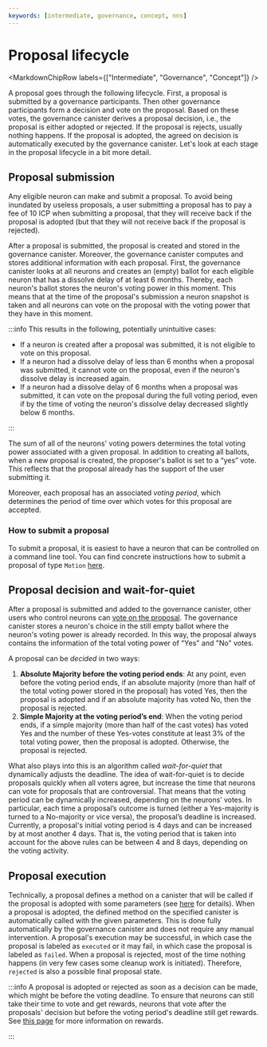 ```yaml
---
keywords: [intermediate, governance, concept, nns]
---
```



# Proposal lifecycle

<MarkdownChipRow labels={["Intermediate", "Governance", "Concept"]} />

A proposal goes through the following lifecycle. First, a proposal is submitted by a governance participants. Then
other governance participants form a decision and vote on the proposal. Based on these votes, the governance canister derives
a proposal decision, i.e., the proposal is either adopted or rejected.
If the proposal is rejects, usually nothing happens. If the proposal is adopted, the agreed on decision is automatically executed
by the governance canister.
Let's look at each stage in the proposal lifecycle in a bit more detail.

## Proposal submission

Any eligible neuron can make and submit a proposal.
To avoid being inundated by useless proposals, a user submitting a proposal has to pay a fee of 10 ICP when submitting a proposal,
that they will receive back if the proposal is adopted (but that they will not receive back if the proposal is rejected).

After a proposal is submitted, the proposal is created and stored in the governance canister.
Moreover, the governance canister computes and stores additional information with each proposal.
First, the governance canister looks at all neurons and creates an (empty) ballot for each eligible neuron that has a
dissolve delay of at least 6 months. Thereby, each neuron's ballot stores the neuron's voting power in this moment.
This means that at the time of the proposal's submission a neuron snapshot is taken and all neurons can vote on the proposal
with the voting power that they have in this moment.

:::info
This results in the following, potentially unintuitive cases:
* If a neuron is created after a proposal was submitted, it is not eligible to vote on this proposal.
* If a neuron had a dissolve delay of less than 6 months when a proposal was submitted, it cannot vote on the proposal, even if the neuron's dissolve delay is increased again.
* If a neuron had a dissolve delay of 6 months when a proposal was submitted, it can vote on the proposal during the full voting period, even if by the time of voting the neuron's dissolve delay decreased slightly below 6 months.

:::

The sum of all of the neurons' voting powers determines the total voting power associated with a given proposal.
In addition to creating all ballots, when a new proposal is created, the proposer's ballot is set to a “yes” vote.
This reflects that the proposal already has the support of the user submitting it.

Moreover, each proposal has an associated _voting period_, which determines the period of time over which votes for
 this proposal are accepted.

### How to submit a proposal
To submit a proposal, it is easiest to have a neuron that can be controlled on a command line tool.
You can find concrete instructions how to submit a proposal of type `Motion` [here](https://wiki.internetcomputer.org/wiki/How-To:_Create_an_NNS_motion_proposal).

## Proposal decision and wait-for-quiet
After a proposal is submitted and added to the governance canister, other users who control neurons can [vote on the proposal](./proposal-voting.mdx).
The governance canister stores a neuron's choice in the still empty ballot where the neuron's voting power is already recorded.
In this way, the proposal always contains the information of the total voting power of "Yes" and "No" votes.

A proposal can be _decided_ in two ways:

1. **Absolute Majority before the voting period ends**: At any point, even before the voting period ends, if an absolute
majority (more than half of the total voting power stored in the proposal) has voted Yes, then the proposal is adopted and if
 an absolute majority has voted No, then the proposal is rejected.
2. **Simple Majority at the voting period’s end**: When the voting period ends, if a simple majority (more than half of the
cast votes) has voted Yes and the number of these Yes-votes constitute at least 3% of the total voting power, then the
proposal is adopted. Otherwise, the proposal is rejected.

What also plays into this is an algorithm called _wait-for-quiet_ that dynamically adjusts the deadline.
The idea of wait-for-quiet is to decide proposals quickly when all voters agree, but increase the time that neurons
can vote for proposals that are controversial. That means that the voting period can be dynamically increased, depending
on the neurons’ votes. In particular, each time a proposal’s outcome is turned (either a Yes-majority is turned to a
No-majority or vice versa), the proposal’s deadline is increased. Currently, a proposal's initial voting period is 4 days
and can be increased by at most another 4 days. That is, the voting period that is taken into account for the above rules
can be between 4 and 8 days, depending on the voting activity.

## Proposal execution
Technically, a proposal defines a method on a canister that will be called if the proposal is adopted with some parameters
(see [here](./proposal-advanced.mdx) for details).
When a proposal is adopted, the defined method on the specified canister is automatically called with the given parameters.
This is done fully automatically by the governance canister and does not require any manual intervention.
A proposal's execution may be successful, in which case the proposal is labeled as `executed` or it may fail, in which case
the proposal is labeled as `failed`.
When a proposal is rejected, most of the time nothing happens (in very few cases some cleanup work is initiated).
Therefore, `rejected` is also a possible final proposal state.

:::info
A proposal is adopted or rejected as soon as a decision can be made, which might be before the voting deadline.
To ensure that neurons can still take their time to vote and get rewards, neurons that vote after the proposals' decision but
before the voting period's deadline still get rewards.
See [this page](./staking-voting-rewards.mdx) for more information on rewards.

:::

